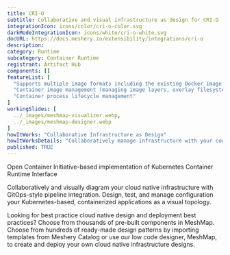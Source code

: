 ```yaml
---
title: CRI-O
subtitle: Collaborative and visual infrastructure as design for CRI-O
integrationIcon: icons/color/cri-o-color.svg
darkModeIntegrationIcon: icons/white/cri-o-white.svg
docURL: https://docs.meshery.io/extensibility/integrations/cri-o
description: 
category: Runtime
subcategory: Container Runtime
registrant: Artifact Hub
components: []
featureList: [
  "Supports multiple image formats including the existing Docker image format.",
  "Container image management (managing image layers, overlay filesystems, etc).",
  "Container process lifecycle management"
]
workingSlides: [
  ../_images/meshmap-visualizer.webp,
  ../_images/meshmap-designer.webp
]
howItWorks: "Collaborative Infrastructure as Design"
howItWorksDetails: "Collaboratively manage infrastructure with your coworkers synchronously sharing the same designs."
published: TRUE
---
```

<p>
Open Container Initiative-based implementation of Kubernetes Container Runtime Interface
</p>
<p>
    Collaboratively and visually diagram your cloud native infrastructure with GitOps-style pipeline integration. Design, test, and manage configuration your Kubernetes-based, containerized applications as a visual topology.
</p>
<p>
    Looking for best practice cloud native design and deployment best practices? Choose from thousands of pre-built components in MeshMap. Choose from hundreds of ready-made design patterns by importing templates from Meshery Catalog or use our low code designer, MeshMap, to create and deploy your own cloud native infrastructure designs.
</p>
